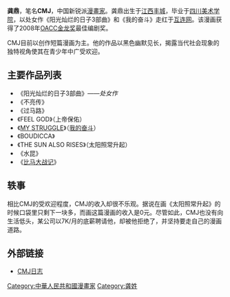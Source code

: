 '''龚鼎'''，笔名'''CMJ'''，中国新锐派[[漫畫家|漫畫家]]。龚鼎出生于[[江西|江西]][[丰城|丰城]]，毕业于[[四川美术学院|四川美术学院]]，以处女作《阳光灿烂的日子3部曲》和《我的奋斗》走红于[[互连网|互连网]]。该漫画获得了2008年[[OACC金龙奖|OACC金龙奖]]最佳编剧奖。

CMJ目前以创作短篇漫画为主。他的作品以黑色幽默见长，揭露当代社会现象的独特视角使其在青少年中广受欢迎。

==主要作品列表==
* 《阳光灿烂的日子3部曲》——''处女作''
* 《不亮传》
* 《过马路》
* 《FEEL GOD》（上帝保佑）
* 《[[MY_STRUGGLE|MY STRUGGLE]]》（[[我的奋斗|我的奋斗]]）
* 《BOUDICCA》
* 《THE SUN ALSO RISES》（太阳照常升起）
* 《水昆》
* 《[[比马大战记|比马大战记]]》
==轶事==

相比CMJ的受欢迎程度，CMJ的收入却很不乐观。据说在画《太阳照常升起》的时候口袋里只剩下一块多，而画这篇漫画的收入是0元。尽管如此，CMJ也没有向生活低头，某公司以7K/月的底薪聘请他，却被他拒绝了，并坚持要走自己的漫画道路。

==外部链接==
*[http://www.cmjokers.net/diary.asp CMJ日志]{{Wayback|url=http://www.cmjokers.net/diary.asp |date=20080708204418 }}

[[Category:中華人民共和國漫畫家|Category:中華人民共和國漫畫家]]
[[Category:龚姓|Category:龚姓]]
